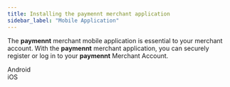 ```yaml
---
title: Installing the paymennt merchant application
sidebar_label: "Mobile Application"
---
```



The **paymennt** merchant mobile application is essential to your merchant account. With the **paymennt** merchant application, you can securely register or log in to your **paymennt** Merchant Account.

<div class="row">
  <div class="col col--4 col--offset-2">
    <Card
      image="/img/guides/registration/install-android.png"
      link="https://play.google.com/store/apps/details?id=com.pointcheckout.terminal&hl=en"
      action="Download"
    >
      Android
    </Card>
  </div>
  <div class="col col--4">
    <Card
      image="/img/guides/registration/install-ios.png"
      link="https://apps.apple.com/jo/app/pointcheckout-terminal/id1505434910"
      action="Download"
    >
      iOS
    </Card>
  </div>
</div>
